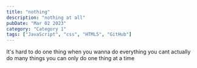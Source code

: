 ```yaml
---
title: "nothing"
description: "nothing at all"
pubDate: "Mar 02 2023"
category: "Category 1"
tags: ["JavaScript", "css", "HTML5", "GitHub"]
---
```


It's hard to do one thing when you wanna do everything
you cant actually do many things
you can only do one thing at a time
